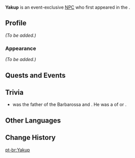 {{Meta
<!-- Remove this template after adding the missing info -->
|missing_NPC_profile  = yes
}}
{{Character Infobox
|type             = Event NPC
|image            = NPC Yakup.png
|realname         = <!-- Optional, if different from in-game name -->
|deceased         = <!-- Past (for deceased prior to events of the game) or free response -->
|region           = Sumeru
|location         = Sumeru
|affiliation      = 
|title            = 

|voiceEN          = 
|voiceCN          = 
|voiceJP          = 
|voiceKR          = 
}}
'''Yakup''' is an event-exclusive [[NPC]] who first appeared in the {{Quest|Give Her Sweetness}}.
<!--
==Location==
{{subst:#tag:gallery|
NPC Location {{subst:#titleparts:{{subst:PAGENAME}}}}.png{{subst:!}}{{subst:#titleparts:{{subst:PAGENAME}}}}'s location
NPC Location {{subst:#titleparts:{{subst:PAGENAME}}}} Context.png{{subst:!}}Additional context
}}
-->
==Profile==
<!--Detailed story/lore information goes here.-->
''(To be added.)''

===Appearance===
<!--Keep appearance section short and concise. Limit to 2 paragraphs with 3-4 sentences each.-->
''(To be added.)''

==Quests and Events==
{{Quests and Events}}

==Trivia==
* {{W|Yakup Ağa}} was the father of the Barbarossa {{W|Aruj Barbarossa|Oruç}}  and {{W|Hayreddin Barbarossa|Hızır}}. He was a {{W|Sipahi}} of {{W|Turkish people|Turkish}} or {{W|Albanians|Albanian}}.

==Other Languages==
{{Other Languages|default_hidden=1
|en      = Yakup
|zhs     = 雅库普
|zhs_rm  = 
|zht     = 雅庫普
|zht_rm  = 
|ja      = ヤクプ
|ja_rm   = 
|ko      = 야쿱
|es      = Yakup
|fr      = Yakup
|ru      = Якуп
|th      = Yakup
|vi      = Yakup
|de      = Yakup
|id      = Yakup
|pt      = Yakup
|tr      = Yakup
|it      = Yakup
}}

==Change History==
{{Change History|5.1}}
<!--
==References==
{{Reflist}}
-->

[[pt-br:Yakup]]